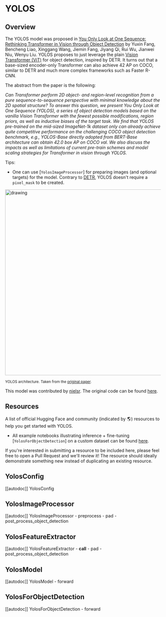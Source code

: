 <!--Copyright 2022 The HuggingFace Team. All rights reserved.

Licensed under the Apache License, Version 2.0 (the "License"); you may not use this file except in compliance with
the License. You may obtain a copy of the License at

http://www.apache.org/licenses/LICENSE-2.0

Unless required by applicable law or agreed to in writing, software distributed under the License is distributed on
an "AS IS" BASIS, WITHOUT WARRANTIES OR CONDITIONS OF ANY KIND, either express or implied. See the License for the
specific language governing permissions and limitations under the License.
-->

# YOLOS

## Overview

The YOLOS model was proposed in [You Only Look at One Sequence: Rethinking Transformer in Vision through Object Detection](https://arxiv.org/abs/2106.00666) by Yuxin Fang, Bencheng Liao, Xinggang Wang, Jiemin Fang, Jiyang Qi, Rui Wu, Jianwei Niu, Wenyu Liu.
YOLOS proposes to just leverage the plain [Vision Transformer (ViT)](vit) for object detection, inspired by DETR. It turns out that a base-sized encoder-only Transformer can also achieve 42 AP on COCO, similar to DETR and much more complex frameworks such as Faster R-CNN.

The abstract from the paper is the following:

*Can Transformer perform 2D object- and region-level recognition from a pure sequence-to-sequence perspective with minimal knowledge about the 2D spatial structure? To answer this question, we present You Only Look at One Sequence (YOLOS), a series of object detection models based on the vanilla Vision Transformer with the fewest possible modifications, region priors, as well as inductive biases of the target task. We find that YOLOS pre-trained on the mid-sized ImageNet-1k dataset only can already achieve quite competitive performance on the challenging COCO object detection benchmark, e.g., YOLOS-Base directly adopted from BERT-Base architecture can obtain 42.0 box AP on COCO val. We also discuss the impacts as well as limitations of current pre-train schemes and model scaling strategies for Transformer in vision through YOLOS.*

Tips:

- One can use [`YolosImageProcessor`] for preparing images (and optional targets) for the model. Contrary to [DETR](detr), YOLOS doesn't require a `pixel_mask` to be created.

<img src="https://huggingface.co/datasets/huggingface/documentation-images/resolve/main/yolos_architecture.png"
alt="drawing" width="600"/>

<small> YOLOS architecture. Taken from the <a href="https://arxiv.org/abs/2106.00666">original paper</a>.</small>

This model was contributed by [nielsr](https://huggingface.co/nielsr). The original code can be found [here](https://github.com/hustvl/YOLOS).

## Resources

A list of official Hugging Face and community (indicated by 🌎) resources to help you get started with YOLOS.

<PipelineTag pipeline="object-detection"/>

- All example notebooks illustrating inference + fine-tuning [`YolosForObjectDetection`] on a custom dataset can be found [here](https://github.com/NielsRogge/Transformers-Tutorials/tree/master/YOLOS).

If you're interested in submitting a resource to be included here, please feel free to open a Pull Request and we'll review it! The resource should ideally demonstrate something new instead of duplicating an existing resource.

## YolosConfig

[[autodoc]] YolosConfig

## YolosImageProcessor

[[autodoc]] YolosImageProcessor
    - preprocess
    - pad
    - post_process_object_detection

## YolosFeatureExtractor

[[autodoc]] YolosFeatureExtractor
    - __call__
    - pad
    - post_process_object_detection


## YolosModel

[[autodoc]] YolosModel
    - forward


## YolosForObjectDetection

[[autodoc]] YolosForObjectDetection
    - forward
